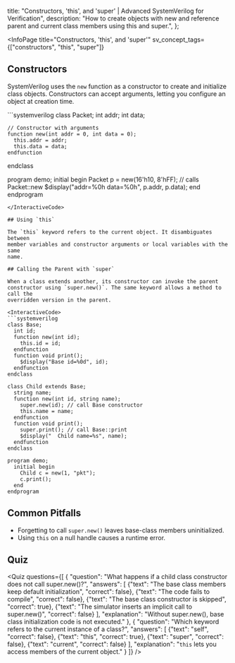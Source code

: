 
  title: "Constructors, 'this', and 'super' | Advanced SystemVerilog for Verification",
  description:
    "How to create objects with new and reference parent and current class members using this and super.",
};

<InfoPage
  title="Constructors, 'this', and 'super'"
  sv_concept_tags={["constructors", "this", "super"]}
>

  ## Constructors

  SystemVerilog uses the `new` function as a constructor to create and initialize
  class objects. Constructors can accept arguments, letting you configure an
  object at creation time.

  <InteractiveCode>
  ```systemverilog
  class Packet;
    int addr;
    int data;

    // Constructor with arguments
    function new(int addr = 0, int data = 0);
      this.addr = addr;
      this.data = data;
    endfunction
  endclass

  program demo;
    initial begin
      Packet p = new(16'h10, 8'hFF); // calls Packet::new
      $display("addr=%0h data=%0h", p.addr, p.data);
    end
  endprogram
  ```
  </InteractiveCode>

  ## Using `this`

  The `this` keyword refers to the current object. It disambiguates between
  member variables and constructor arguments or local variables with the same
  name.

  ## Calling the Parent with `super`

  When a class extends another, its constructor can invoke the parent
  constructor using `super.new()`. The same keyword allows a method to call the
  overridden version in the parent.

  <InteractiveCode>
  ```systemverilog
  class Base;
    int id;
    function new(int id);
      this.id = id;
    endfunction
    function void print();
      $display("Base id=%0d", id);
    endfunction
  endclass

  class Child extends Base;
    string name;
    function new(int id, string name);
      super.new(id); // call Base constructor
      this.name = name;
    endfunction
    function void print();
      super.print(); // call Base::print
      $display("  Child name=%s", name);
    endfunction
  endclass

  program demo;
    initial begin
      Child c = new(1, "pkt");
      c.print();
    end
  endprogram
  ```
  </InteractiveCode>

  ## Common Pitfalls

  - Forgetting to call `super.new()` leaves base-class members uninitialized.
  - Using `this` on a null handle causes a runtime error.

  ## Quiz

  <Quiz questions={[
    {
      "question": "What happens if a child class constructor does not call super.new()?",
      "answers": [
        {"text": "The base class members keep default initialization", "correct": false},
        {"text": "The code fails to compile", "correct": false},
        {"text": "The base class constructor is skipped", "correct": true},
        {"text": "The simulator inserts an implicit call to super.new()", "correct": false}
      ],
      "explanation": "Without super.new(), base class initialization code is not executed."
    },
    {
      "question": "Which keyword refers to the current instance of a class?",
      "answers": [
        {"text": "self", "correct": false},
        {"text": "this", "correct": true},
        {"text": "super", "correct": false},
        {"text": "current", "correct": false}
      ],
      "explanation": "`this` lets you access members of the current object."
    }
  ]} />

</InfoPage>

